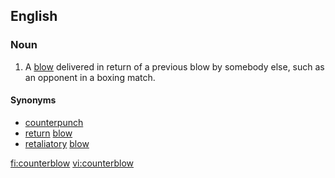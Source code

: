 ==English==
===Noun===
{{en-noun}}

# A [[blow]] delivered in return of a previous blow by somebody else, such as an opponent in a boxing match.

====Synonyms====
*[[counterpunch]]
*[[return]] [[blow]]
*[[retaliatory]] [[blow]]

[[fi:counterblow]]
[[vi:counterblow]]